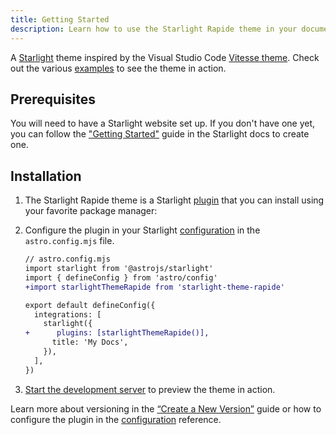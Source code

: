 ```yaml
---
title: Getting Started
description: Learn how to use the Starlight Rapide theme in your documentation.
---
```


A [Starlight](https://starlight.astro.build) theme inspired by the Visual Studio Code [Vitesse theme](https://marketplace.visualstudio.com/items?itemName=antfu.theme-vitesse).
Check out the various [examples](/examples/asides/) to see the theme in action.

## Prerequisites

You will need to have a Starlight website set up.
If you don't have one yet, you can follow the ["Getting Started"](https://starlight.astro.build/getting-started) guide in the Starlight docs to create one.

## Installation


<Steps>

1. The Starlight Rapide theme is a Starlight [plugin](https://starlight.astro.build/reference/plugins/) that you can install using your favorite package manager:

   <PackageManagers pkg="starlight-theme-rapide" />

2. Configure the plugin in your Starlight [configuration](https://starlight.astro.build/reference/configuration/#plugins) in the `astro.config.mjs` file.

   ```diff lang="js"
   // astro.config.mjs
   import starlight from '@astrojs/starlight'
   import { defineConfig } from 'astro/config'
   +import starlightThemeRapide from 'starlight-theme-rapide'

   export default defineConfig({
     integrations: [
       starlight({
   +      plugins: [starlightThemeRapide()],
         title: 'My Docs',
       }),
     ],
   })
   ```

3. [Start the development server](https://starlight.astro.build/getting-started/#start-the-development-server) to preview the theme in action.

   <PackageManagers type="run" args="dev" />

</Steps>

Learn more about versioning in the [“Create a New Version”](/guides/create-new-version/) guide or how to configure the plugin in the [configuration](/configuration/) reference.
